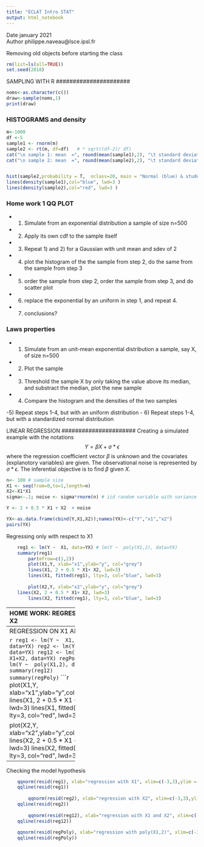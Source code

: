 ---
title: "ECLAT Intro STAT"
output: html_notebook
---

#################
#################
Date january 2021   
Author philippe.naveau@lsce.ipsl.fr 

######################
Removing old objects before starting the class

```{r}
rm(list=ls(all=TRUE))
set.seed(2018)
```

######################
SAMPLING WITH R 
######################
```{r}
noms<-as.character(c())
draw<-sample(noms,1)
print(draw)
```
######################
### HISTOGRAMS and density
######################

```{r}
m<-1000
df <-5
sample1 <- rnorm(m)
sample2 <- rt(m, df=df)   # * sqrt((df-2)/ df)
cat("\n sample 1: mean  =", round(mean(sample1),2), "\t standard deviation=",round(sd(sample1),2))
cat("\n sample 2: mean  =", round(mean(sample2),2), "\t standard deviation=",round(sd(sample2),2))


hist(sample2,probability = T,  nclass=20, main = "Normal (blue) & student (red)",col="grey", lwd=3, ylim=c(0,.45) );box();grid(lwd = 3)
lines(density(sample1),col="blue", lwd=3 )
lines(density(sample2),col="red", lwd=3 )

```



######################
### Home work 1 QQ PLOT 
######################
- 1) Simulate from an exponential distribution a sample of size n=500
- 2) Apply its own cdf to the sample itself 
- 3) Repeat 1) and 2) for a Gaussian with unit mean and sdev of 2 
- 4) plot the histogram of the the sample from step 2, do the same from the sample from step 3 
- 5) order the sample from step 2, order the sample from step 3, and do scatter plot 
- 6) replace the exponential by an uniform in step 1, and repeat 4. 
- 7) conclusions? 



######################
### Laws properties  
######################
- 1) Simulate from an unit-mean exponential distribution a sample, say X,  of size n=500
- 2) Plot the sample
- 3) Threshold the sample X by only taking the value above its median, and substract the median, plot the new sample
- 4) Compare the histogram and the densities of the two samples
 
 -5) Repeat steps 1-4, but with an uniform distribution
 - 6) Repeat steps 1-4, but with a standardized normal distribution
 
 


######################
LINEAR REGRESSION
######################
Creating a simulated example  with the notations
$$Y = \beta X + \sigma * \epsilon$$
where the regression coefficient vector $\beta$ is unknown and the covariates (explanotory variables) are given. 
The observational noise is represented by $\sigma * \epsilon$. 
The inferential objective is to find $\beta$ given $X$. 
```{r}
n<- 100 # sample size
X1 <- seq(from=0,to=1,length=n)
X2<-X1*X1
sigma<-.1; noise <- sigma*rnorm(n) # iid random variable with variance sigma^2

Y <- 2 + 0.5 * X1 + X2  + noise

YX<-as.data.frame(cbind(Y,X1,X2));names(YX)<-c("Y","x1","x2")
pairs(YX)
```

Regressing only with respect to X1
```{r}
    reg1 <- lm(Y ~  X1, data=YX) # lm(Y ~  poly(X1,2), data=YX)
    summary(reg1)
		par(mfrow=c(1,2))
		plot(X1,Y, xlab="x1",ylab="y", col="grey")
		lines(X1, 2 + 0.5 * X1+ X2, lwd=3)
		lines(X1, fitted(reg1), lty=3, col="blue", lwd=3)
		
		plot(X2,Y, xlab="x2",ylab="y", col="grey")
    lines(X2, 2 + 0.5 * X1+ X2, lwd=3)
		lines(X2, fitted(reg1), lty=3, col="blue", lwd=3)

```

--------------------------
HOME WORK: REGRESS ON X2 



-------------------------
REGRESSION ON X1 AND X2

```{r}
    reg1 <- lm(Y ~  X1, data=YX)  
		reg2 <- lm(Y ~  X2, data=YX) 
		reg12 <- lm(Y ~  X1+X2, data=YX) 
		regPoly <- lm(Y ~  poly(X1,2), data=YX)
		summary(reg12)
		summary(regPoly)
```
```{r}
plot(X1,Y, xlab="x1",ylab="y",col="grey")
lines(X1, 2 + 0.5 * X1 + X2, lwd=3)
lines(X1, fitted(reg12), lty=3, col="red", lwd=3)

plot(X2,Y, xlab="x2",ylab="y",col="grey")
lines(X2, 2 + 0.5 * X1 + X2, lwd=3)
lines(X2, fitted(reg12), lty=3, col="red", lwd=3)
```

-----------------------------
Checking the model hypothesis

```{r}
	qqnorm(resid(reg1), xlab="regression with X1", xlim=c(-3,3),ylim = c(-0.33, 0.33))
	qqline(resid(reg1))
	
		qqnorm(resid(reg2), xlab="regression with X2", xlim=c(-3,3),ylim = c(-0.33, 0.33))
	qqline(resid(reg2))
	
		qqnorm(resid(reg12), xlab="regression with X1 and X2", xlim=c(-3,3),ylim = c(-0.33, 0.33))
	qqline(resid(reg12))
	
	qqnorm(resid(regPoly), xlab="regression with poly(X1,2)", xlim=c(-3,3),ylim = c(-0.33, 0.33))
	qqline(resid(regPoly))

```

